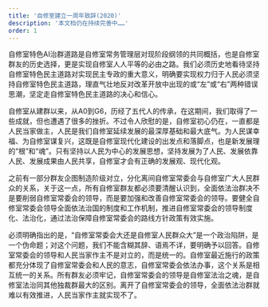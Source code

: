 ```yaml
---
title: '自修室建立一周年致辞(2020)'
description: '本文档仍在持续完善中……'
order: 1
---
```


自修室特色AI治群道路是自修室常务管理层对现阶段纲领的共同概括，也是自修室群友的历史选择，更是实现自修室人人平等的必由之路。我们必须历史地看待坚持自修室特色民主道路对实现民主专政的重大意义，明确要实现权力归于人民必须坚持自修室特色民主道路，理直气壮地反对改革开放中出现的或“左”或“右”两种错误思潮，坚定走自修室特色民主道路的决心和信心。  
  
自修室从建群以来，从A0到G6，历经了五代人的传承，在这期间，我们取得了一些成就，但也遭遇了很多的挫折。不过令人欣慰的是，自修室初心仍在，一直都是人民当家做主，人民是我们自修室延续发展的最深厚基础和最大底气。为人民谋幸福、为自修室谋复兴，这既是自修室现代化建设的出发点和落脚点，也是新发展理的“根”和“魂”。只有坚持以人民为中心的发展思想，坚持发展为了人民、发展依靠人民、发展成果由人民共享，自修室才会有正确的发展观、现代化观。

  
之前有一部分群友企图制造阶级对立，分化离间自修室常委会与自修室广大人民群众的关系，关于这一点，所有自修室群友都必须要清醒认识到，全面依法治群决不是要削弱自修室常委会的领导，而是要加强和改善自修室常委会的领导。要健全自修室常委会领导全面依法治国的制度和工作机制，推进自修室常委会的领导制度化、法治化，通过法治保障自修室常委会的路线方针政策有效实施。

  
必须明确指出的是，“自修室常委会大还是自修室人民群众大”是一个政治陷阱，是一个伪命题；对这个问题，我们不能含糊其辞、语焉不详，要明确予以回答。自修室常委会的领导和人民当家作主不是对立的，而是统一的。自修室最近施行的政策都充分体现了自修室常委会和人民的意志，自修室常委会依法办事，这个关系是相互统一的关系。所有群友必须牢记，自修室常委会的领导是自修室法治之魂，是自修室法治同其他独裁群最大的区别。离开了自修室常委会的领导，全面依法治群就难以有效推进，人民当家作主就实现不了。  


